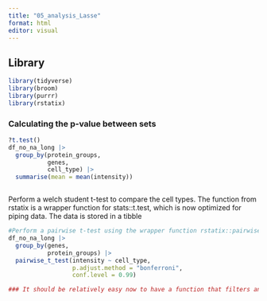 ```yaml
---
title: "05_analysis_Lasse"
format: html
editor: visual
---
```


## Library

```r
library(tidyverse)
library(broom)
library(purrr)
library(rstatix)

```

### Calculating the p-value between sets

```r
?t.test()
df_no_na_long |> 
  group_by(protein_groups,
           genes,
           cell_type) |> 
  summarise(mean = mean(intensity))



```

Perform a welch student t-test to compare the cell types. The function from rstatix is a wrapper function for stats::t.test, which is now optimized for piping data. The data is stored in a tibble

```r

#Perform a pairwise t-test using the wrapper function rstatix::pairwise_t_test.
df_no_na_long |>
  group_by(genes,
           protein_groups) |> 
  pairwise_t_test(intensity ~ cell_type,
                  p.adjust.method = "bonferroni",
                  conf.level = 0.99)

### It should be relatively easy now to have a function that filters and only takes the correct combinations.
```

